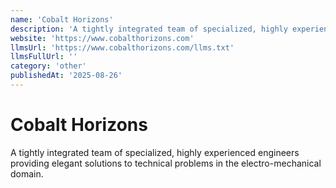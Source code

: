 ```yaml
---
name: 'Cobalt Horizons'
description: 'A tightly integrated team of specialized, highly experienced engineers providing elegant solutions to technical problems in the electro-mechanical domain.'
website: 'https://www.cobalthorizons.com'
llmsUrl: 'https://www.cobalthorizons.com/llms.txt'
llmsFullUrl: ''
category: 'other'
publishedAt: '2025-08-26'
---
```


# Cobalt Horizons

A tightly integrated team of specialized, highly experienced engineers providing elegant solutions to technical problems in the electro-mechanical domain.
